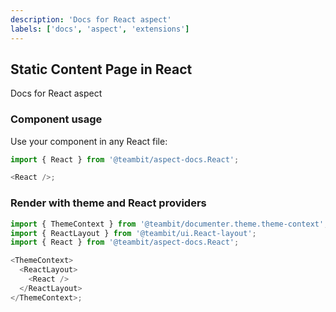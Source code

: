 ```yaml
---
description: 'Docs for React aspect'
labels: ['docs', 'aspect', 'extensions']
---
```



## Static Content Page in React

Docs for React aspect

### Component usage

Use your component in any React file:

```js
import { React } from '@teambit/aspect-docs.React';

<React />;
```

### Render with theme and React providers

```js
import { ThemeContext } from '@teambit/documenter.theme.theme-context';
import { ReactLayout } from '@teambit/ui.React-layout';
import { React } from '@teambit/aspect-docs.React';

<ThemeContext>
  <ReactLayout>
    <React />
  </ReactLayout>
</ThemeContext>;
```
